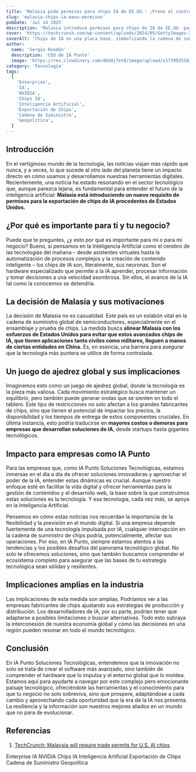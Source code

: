 ```yaml
---
title: 'Malasia pide permisos para chips IA de EE.UU.: ¡Freno al contrabando!'
slug: 'malasia-chips-ia-eeuu-permisos'
pubDate: 'Jul 14 2025'
description: 'Malasia introduce permisos para chips de IA de EE.UU. para controlar su destino final, impactando la cadena de suministro global y el futuro de la inteligencia artificial.'
cover: 'https://techcrunch.com/wp-content/uploads/2024/05/GettyImages-2026266993.jpg'
coverAlt: 'Chips de IA en una placa base, simbolizando la cadena de suministro global'
author:
  name: 'Sergio Rondón'
  description: 'CEO de IA Punto'
  image: 'https://res.cloudinary.com/dkb9jfet8/image/upload/v1739925181/sergio_gdcaeh.png'
category: 'Tecnología'
tags:
  [
    'Enterprise',
    'IA',
    'NVIDIA',
    'Chips IA',
    'Inteligencia Artificial',
    'Exportación de Chips',
    'Cadena de Suministro',
    'Geopolítica',
  ]
---
```


<h2 id="introduccion">Introducción</h2>

En el vertiginoso mundo de la tecnología, las noticias viajan más rápido que nunca, y a veces, lo que sucede al otro lado del planeta tiene un impacto directo en cómo usamos y desarrollamos nuestras herramientas digitales. Recientemente, una noticia ha estado resonando en el sector tecnológico que, aunque parezca lejana, es fundamental para entender el futuro de la inteligencia artificial: **Malasia está introduciendo un nuevo requisito de permisos para la exportación de chips de IA procedentes de Estados Unidos.**

<h2 id="por-que-es-importante-para-ti-y-tu-negocio">¿Por qué es importante para ti y tu negocio?</h2>

Puede que te preguntes, ¿y esto por qué es importante para mí o para mi negocio? Bueno, si pensamos en la Inteligencia Artificial como el cerebro de las tecnologías del mañana – desde asistentes virtuales hasta la automatización de procesos complejos y la creación de contenido inteligente – los chips de IA son, literalmente, sus neuronas. Son el hardware especializado que permite a la IA aprender, procesar información y tomar decisiones a una velocidad asombrosa. Sin ellos, el avance de la IA tal como la conocemos se detendría.

<h2 id="la-decision-de-malasia-y-sus-motivaciones">La decisión de Malasia y sus motivaciones</h2>

La decisión de Malasia no es casualidad. Este país es un eslabón vital en la cadena de suministro global de semiconductores, especialmente en el ensamblaje y prueba de chips. La medida busca **alinear Malasia con los esfuerzos de Estados Unidos para evitar que estos avanzados chips de IA, que tienen aplicaciones tanto civiles como militares, lleguen a manos de ciertas entidades en China.** Es, en esencia, una barrera para asegurar que la tecnología más puntera se utilice de forma controlada.

<h2 id="un-juego-de-ajedrez-global-y-sus-implicaciones">Un juego de ajedrez global y sus implicaciones</h2>

Imaginemos esto como un juego de ajedrez global, donde la tecnología es la pieza más valiosa. Cada movimiento estratégico busca mantener un equilibrio, pero también puede generar ondas que se sienten en todo el tablero. Este tipo de restricciones no solo afectan a los grandes fabricantes de chips, sino que tienen el potencial de impactar los precios, la disponibilidad y los tiempos de entrega de estos componentes cruciales. En última instancia, esto podría traducirse en **mayores costos o demoras para empresas que desarrollan soluciones de IA**, desde startups hasta gigantes tecnológicos.

<h2 id="impacto-para-empresas-como-ia-punto">Impacto para empresas como IA Punto</h2>

Para las empresas que, como IA Punto Soluciones Tecnológicas, estamos inmersas en el día a día de ofrecer soluciones innovadoras y aprovechar el poder de la IA, entender estas dinámicas es crucial. Aunque nuestro enfoque esté en facilitar la vida digital y ofrecer herramientas para la gestión de contenidos y el desarrollo web, la base sobre la que construimos estas soluciones es la tecnología. Y esa tecnología, cada vez más, se apoya en la Inteligencia Artificial.

Pensemos en cómo estas noticias nos recuerdan la importancia de la flexibilidad y la previsión en el mundo digital. Si una empresa depende fuertemente de una tecnología impulsada por IA, cualquier interrupción en la cadena de suministro de chips podría, potencialmente, afectar sus operaciones. Por eso, en IA Punto, siempre estamos atentos a las tendencias y los posibles desafíos del panorama tecnológico global. No solo te ofrecemos soluciones, sino que también buscamos comprender el ecosistema completo para asegurar que las bases de tu estrategia tecnológica sean sólidas y resilientes.

<h2 id="implicaciones-amplias-en-la-industria">Implicaciones amplias en la industria</h2>

Las implicaciones de esta medida son amplias. Podríamos ver a las empresas fabricantes de chips ajustando sus estrategias de producción y distribución. Los desarrolladores de IA, por su parte, podrían tener que adaptarse a posibles limitaciones o buscar alternativas. Todo esto subraya la interconexión de nuestra economía global y cómo las decisiones en una región pueden resonar en todo el mundo tecnológico.

<h2 id="conclusion">Conclusión</h2>

En IA Punto Soluciones Tecnológicas, entendemos que la innovación no solo se trata de crear el software más avanzado, sino también de comprender el hardware que lo impulsa y el entorno global que lo moldea. Estamos aquí para ayudarte a navegar por este complejo pero emocionante paisaje tecnológico, ofreciéndote las herramientas y el conocimiento para que tu negocio no solo sobreviva, sino que prospere, adaptándose a cada cambio y aprovechando cada oportunidad que la era de la IA nos presenta. La resiliencia y la información son nuestros mejores aliados en un mundo que no para de evolucionar.

<h2 id="referencias">Referencias</h2>

1.  <a href="https://techcrunch.com/2025/07/14/malaysia-will-require-trade-permits-for-u-s-ai-chips/" target="_blank" rel="noopener noreferrer">TechCrunch: Malaysia will require trade permits for U.S. AI chips</a>

<div class="flex flex-wrap gap-2 mt-8">
  <span class="inline-block px-3 py-1 bg-primary-100 text-primary-700 text-xs font-semibold rounded-full shadow-sm">Enterprise</span>
  <span class="inline-block px-3 py-1 bg-primary-100 text-primary-700 text-xs font-semibold rounded-full shadow-sm">IA</span>
  <span class="inline-block px-3 py-1 bg-primary-100 text-primary-700 text-xs font-semibold rounded-full shadow-sm">NVIDIA</span>
  <span class="inline-block px-3 py-1 bg-primary-100 text-primary-700 text-xs font-semibold rounded-full shadow-sm">Chips IA</span>
  <span class="inline-block px-3 py-1 bg-primary-100 text-primary-700 text-xs font-semibold rounded-full shadow-sm">Inteligencia Artificial</span>
  <span class="inline-block px-3 py-1 bg-primary-100 text-primary-700 text-xs font-semibold rounded-full shadow-sm">Exportación de Chips</span>
  <span class="inline-block px-3 py-1 bg-primary-100 text-primary-700 text-xs font-semibold rounded-full shadow-sm">Cadena de Suministro</span>
  <span class="inline-block px-3 py-1 bg-primary-100 text-primary-700 text-xs font-semibold rounded-full shadow-sm">Geopolítica</span>
</div>
